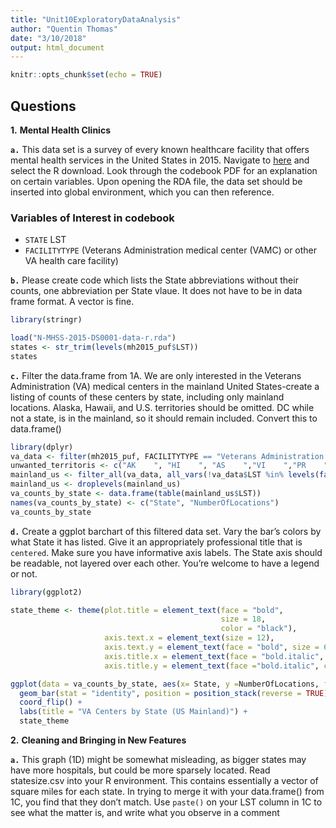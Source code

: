 ```yaml
---
title: "Unit10ExploratoryDataAnalysis"
author: "Quentin Thomas"
date: "3/10/2018"
output: html_document
---
```


```r
knitr::opts_chunk$set(echo = TRUE)
```

## Questions

**1.** **Mental Health Clinics**

**`a.`** This data set is a survey of every known healthcare facility that offers mental health services in the United States in 2015. Navigate to [here](https://datafiles.samhsa.gov/study-dataset/national-mental-health-services-survey-2015-n-mhss-2015-ds0001-nid17098)
and select the R download. Look through the codebook PDF for an explanation on certain variables. Upon opening the RDA file, the data set should be inserted into global environment, which you can then reference.

### Variables of Interest in codebook

- `STATE` LST
- `FACILITYTYPE` (Veterans Administration medical center (VAMC) or other VA health care facility)

**`b.`** Please create code which lists the State abbreviations without their counts, one abbreviation per State vlaue. It does not have to be in data frame format. A vector is fine.

```r
library(stringr)

load("N-MHSS-2015-DS0001-data-r.rda")
states <- str_trim(levels(mh2015_puf$LST))
states
```

**`c.`** Filter the data.frame from 1A. We are only interested in the Veterans Administration (VA) medical centers in the mainland United
States-create a listing of counts of these centers by state, including only mainland locations. Alaska, Hawaii, and U.S. territories should be omitted. DC while not a state, is in the mainland, so it should remain included. Convert this to data.frame()

```r
library(dplyr)
va_data <- filter(mh2015_puf, FACILITYTYPE == "Veterans Administration medical center (VAMC) or other VA health care facility")
unwanted_territoris <- c("AK    ", "HI    ", "AS    ","VI    ","PR    ","GU    ")
mainland_us <- filter_all(va_data, all_vars(!va_data$LST %in% levels(factor(unwanted_territoris))))
mainland_us <- droplevels(mainland_us)
va_counts_by_state <- data.frame(table(mainland_us$LST))
names(va_counts_by_state) <- c("State", "NumberOfLocations")
va_counts_by_state
```

**`d.`** Create a ggplot barchart of this filtered data set. Vary the bar's colors by what State it has listed. Give it an appropriately
professional title that is `centered`. Make sure you have informative axis labels. The State axis should be readable, not layered over each other. You're welcome to have a legend or not.

```r
library(ggplot2)

state_theme <- theme(plot.title = element_text(face = "bold",
                                               size = 18,
                                               color = "black"),
                     axis.text.x = element_text(size = 12),
                     axis.text.y = element_text(face = "bold", size = 6),
                     axis.title.x = element_text(face = "bold.italic", color = "black", size = 18),
                     axis.title.y = element_text(face ="bold.italic", color = "black", size = 18))

ggplot(data = va_counts_by_state, aes(x= State, y =NumberOfLocations, fill= State)) +
  geom_bar(stat = "identity", position = position_stack(reverse = TRUE)) +
  coord_flip() +
  labs(title = "VA Centers by State (US Mainland)") +
  state_theme

```

**2.** **Cleaning and Bringing in New Features**

**`a.`** This graph (1D) might be somewhat misleading, as bigger states may have more hospitals, but could be more sparsely located. Read statesize.csv into your R environment. This contains essentially a vector of square miles for each state. In trying to merge it with your data.frame() from 1C, you find that they don't match. Use `paste()` on your LST column in 1C to see what the matter is, and write what you observe in a comment